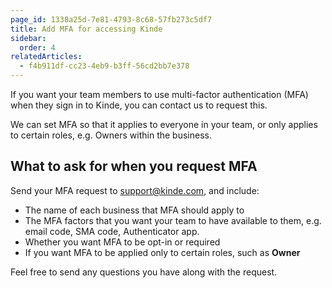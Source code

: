 ```yaml
---
page_id: 1338a25d-7e81-4793-8c68-57fb273c5df7
title: Add MFA for accessing Kinde
sidebar:
  order: 4
relatedArticles:
  - f4b911df-cc23-4eb9-b3ff-56cd2bb7e378
---
```

If you want your team members to use multi-factor authentication (MFA) when they sign in to Kinde, you can contact us to request this. 

We can set MFA so that it applies to everyone in your team, or only applies to certain roles, e.g. Owners within the business. 

## What to ask for when you request MFA

Send your MFA request to support@kinde.com, and include:

- The name of each business that MFA should apply to
- The MFA factors that you want your team to have available to them, e.g. email code, SMA code, Authenticator app.
- Whether you want MFA to be opt-in or required
- If you want MFA to be applied only to certain roles, such as **Owner**

Feel free to send any questions you have along with the request.




